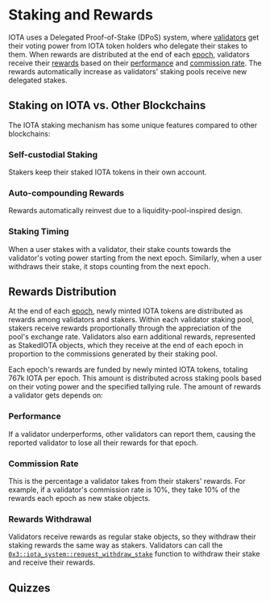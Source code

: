 
# Staking and Rewards

IOTA uses a Delegated Proof-of-Stake (DPoS) system, where [validators](../tokenomics/validators-staking.mdx) get their
voting power from IOTA token holders who delegate their stakes to them.
When rewards are distributed at the end of each [epoch](epochs.mdx),
validators receive their [rewards](#rewards-distribution) based on their [performance](#performance)
and [commission rate](#commission-rate).
The rewards automatically increase as validators' staking pools receive new delegated stakes.

## Staking on IOTA vs. Other Blockchains

The IOTA staking mechanism has some unique features compared to other blockchains:

### Self-custodial Staking

Stakers keep their staked IOTA tokens in their own account.

### Auto-compounding Rewards

Rewards automatically reinvest due to a liquidity-pool-inspired design.

### Staking Timing

When a user stakes with a validator, their stake counts towards the validator's voting power starting from the next
epoch. Similarly, when a user withdraws their stake, it stops counting from the next epoch.

<StakingPoolReqs />

## Rewards Distribution

At the end of each [epoch](epochs.mdx), newly minted IOTA tokens are distributed as rewards among validators and stakers. Within each validator staking pool, stakers receive rewards proportionally through the appreciation of the pool's exchange rate. Validators also earn additional rewards, represented as StakedIOTA objects, which they receive at the end of each epoch in proportion to the commissions generated by their staking pool.

Each epoch's rewards are funded by newly minted IOTA tokens, totaling 767k IOTA per epoch. This amount is distributed across staking pools based on their voting power and the specified tallying rule. The amount of rewards a validator gets depends on:

### Performance

If a validator underperforms, other validators can report them, causing the reported validator to lose all their rewards
for that epoch.

### Commission Rate

This is the percentage a validator takes from their stakers' rewards.
For example, if a validator's commission rate is 10%, they take 10% of the rewards each epoch as new stake objects.

### Rewards Withdrawal

Validators receive rewards as regular stake objects, so they withdraw their staking rewards the same way as stakers.
Validators can call
the [`0x3::iota_system::request_withdraw_stake`](https://github.com/iotaledger/iota/blob/6234ae2cc8137f3a2a34cd0aa1ac4fd5f31260e2/crates/iota-framework/packages/iota-system/sources/iota_system.move#L272)
function to withdraw their stake and receive their rewards.

## Quizzes
<Quiz questions={questions} />

